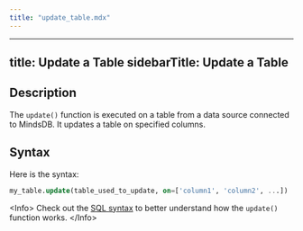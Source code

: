 ```yaml
---
title: "update_table.mdx"
---
```


---
title: Update a Table
sidebarTitle: Update a Table
---

## Description

The `update()` function is executed on a table from a data source connected to MindsDB. It updates a table on specified columns.

## Syntax

Here is the syntax:

```sql
my_table.update(table_used_to_update, on=['column1', 'column2', ...])
```

&lt;Info&gt;
Check out the [SQL syntax](/sql/api/update) to better understand how the `update()` function works.
&lt;/Info&gt;
